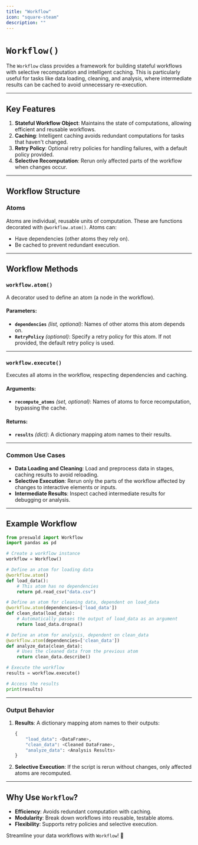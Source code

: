 ```yaml
---
title: "Workflow"
icon: "square-steam"
description: ""
---
```


# `Workflow()`

The `Workflow` class provides a framework for building stateful workflows with selective recomputation and intelligent caching. This is particularly useful for tasks like data loading, cleaning, and analysis, where intermediate results can be cached to avoid unnecessary re-execution.

---

## Key Features

1. **Stateful Workflow Object**: Maintains the state of computations, allowing efficient and reusable workflows.
2. **Caching**: Intelligent caching avoids redundant computations for tasks that haven't changed.
3. **Retry Policy**: Optional retry policies for handling failures, with a default policy provided.
4. **Selective Recomputation**: Rerun only affected parts of the workflow when changes occur.

---

## Workflow Structure

### Atoms

Atoms are individual, reusable units of computation. These are functions decorated with `@workflow.atom()`. Atoms can:

- Have dependencies (other atoms they rely on).
- Be cached to prevent redundant execution.

---

## Workflow Methods

### `workflow.atom()`

A decorator used to define an atom (a node in the workflow).

#### Parameters:

- **`dependencies`** _(list, optional)_: Names of other atoms this atom depends on.
- **`RetryPolicy`** _(optional)_: Specify a retry policy for this atom. If not provided, the default retry policy is used.

---

### `workflow.execute()`

Executes all atoms in the workflow, respecting dependencies and caching.

#### Arguments:

- **`recompute_atoms`** _(set, optional)_: Names of atoms to force recomputation, bypassing the cache.

#### Returns:

- **`results`** _(dict)_: A dictionary mapping atom names to their results.

---

### Common Use Cases

- **Data Loading and Cleaning**: Load and preprocess data in stages, caching results to avoid reloading.
- **Selective Execution**: Rerun only the parts of the workflow affected by changes to interactive elements or inputs.
- **Intermediate Results**: Inspect cached intermediate results for debugging or analysis.

---

## Example Workflow

```python
from preswald import Workflow
import pandas as pd

# Create a workflow instance
workflow = Workflow()

# Define an atom for loading data
@workflow.atom()
def load_data():
    # This atom has no dependencies
    return pd.read_csv("data.csv")

# Define an atom for cleaning data, dependent on load_data
@workflow.atom(dependencies=['load_data'])
def clean_data(load_data):
    # Automatically passes the output of load_data as an argument
    return load_data.dropna()

# Define an atom for analysis, dependent on clean_data
@workflow.atom(dependencies=['clean_data'])
def analyze_data(clean_data):
    # Uses the cleaned data from the previous atom
    return clean_data.describe()

# Execute the workflow
results = workflow.execute()

# Access the results
print(results)
```

---

### Output Behavior

1. **Results**: A dictionary mapping atom names to their outputs:
   ```python
   {
       "load_data": <DataFrame>,
       "clean_data": <Cleaned DataFrame>,
       "analyze_data": <Analysis Results>
   }
   ```
2. **Selective Execution**: If the script is rerun without changes, only affected atoms are recomputed.

---

## Why Use `Workflow`?

- **Efficiency**: Avoids redundant computation with caching.
- **Modularity**: Break down workflows into reusable, testable atoms.
- **Flexibility**: Supports retry policies and selective execution.

Streamline your data workflows with `Workflow`! 🚀
